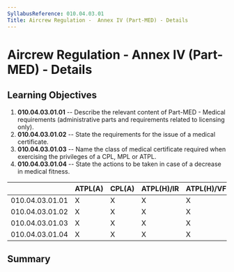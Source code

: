 ```yaml
---
SyllabusReference: 010.04.03.01
Title: Aircrew Regulation -  Annex IV (Part-MED) - Details
---
```


# Aircrew Regulation - Annex IV (Part-MED) - Details

## Learning Objectives

1.  **010.04.03.01.01** -- Describe the relevant content of Part-MED - Medical
    requirements (administrative parts and requirements related to licensing
    only).
2.  **010.04.03.01.02** -- State the requirements for the issue of a medical
    certificate.
3.  **010.04.03.01.03** -- Name the class of medical certificate required when
    exercising the privileges of a CPL, MPL or ATPL.
4.  **010.04.03.01.04** -- State the actions to be taken in case of a decrease in
    medical fitness.

|                 | ATPL(A) | CPL(A) | ATPL(H)/IR | ATPL(H)/VFR | CPL(H) | IR  | CBIR(A) |
| --------------- | ------- | ------ | ---------- | ----------- | ------ | --- | ------- |
| 010.04.03.01.01 | X       | X      | X          | X           | X      | X   |         |
| 010.04.03.01.02 | X       | X      | X          | X           | X      | X   |         |
| 010.04.03.01.03 | X       | X      | X          | X           | X      |     |         |
| 010.04.03.01.04 | X       | X      | X          | X           | X      | X   |         |

## Summary
